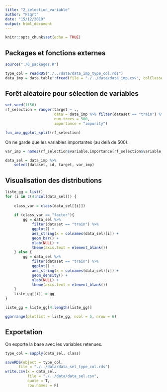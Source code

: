 ```yaml
---
title: "2_selection_variable"
author: "Psqrt"
date: "15/12/2019"
output: html_document
---
```


```r
knitr::opts_chunk$set(echo = TRUE)
```

## Packages et fonctions externes

```r
source("./0_packages.R")
```

```r
type_col = readRDS("./../data/data_imp_type_col.rds")
data_imp = data.table::fread(file = "./../data/data_imp.csv", colClasses = type_col) %>% as.data.frame()
```


## Forêt aléatoire pour sélection de variables


```r
set.seed(1156)
rf_selection = ranger(target ~ .,
                      data = data_imp %>% filter(dataset == "train") %>% select(-dataset, -id),
                      num.trees = 500,
                      importance = "impurity")

fun_imp_ggplot_split(rf_selection)
```

On ne garde que les variables importantes (au delà de 500).

```r
var_imp = names(rf_selection$variable.importance[rf_selection$variable.importance > 500])

data_sel = data_imp %>% 
    select(dataset, id, target, var_imp)
```


## Visualisation des distributions

```r
liste_gg = list()
for (i in c(4:ncol(data_sel))) {
    
    class_var = class(data_sel[[i]])    
    
    if (class_var == "factor"){
        gg = data_sel %>% 
            filter(dataset == "train") %>% 
            ggplot() +
            aes_string(x = colnames(data_sel)[i]) + 
            geom_bar() +
            ylab(NULL) +
            theme(axis.text = element_blank())
    } else {
        gg = data_sel %>% 
            filter(dataset == "train") %>% 
            ggplot() +
            aes_string(x = colnames(data_sel)[i]) + 
            geom_density() +
            ylab(NULL) +
            theme(axis.text = element_blank())
    }
    liste_gg[[i]] = gg
}

liste_gg = liste_gg[4:length(liste_gg)]

ggarrange(plotlist = liste_gg, ncol = 5, nrow = 6)
```


## Exportation

On exporte la base avec les variables retenues.

```r
type_col = sapply(data_sel, class)

saveRDS(object = type_col,
      file = "./../data/data_sel_type_col.rds")
write.csv(x = data_sel,
          file = "./../data/data_sel.csv",
          quote = T,
          row.names = F)
```

